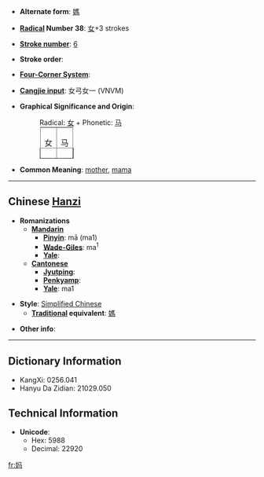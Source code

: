 * '''Alternate form''': [[媽]]

* '''[[Wiktionary:Chinese radical index| Radical]] Number 38''': [[Wiktionary:Chinese radical index 女|女]]+3 strokes

* '''[[Wiktionary:Chinese total strokes index|Stroke number]]''': [[Wiktionary:Chinese total strokes index 6|6]]

* '''Stroke order''': 

* '''[[Wiktionary:Chinese four corner index|Four-Corner System]]''': 

* '''[[Wiktionary:Chinese Cangjie index|Cangjie input]]''': 女弓女一 (VNVM)

* '''Graphical Significance and Origin''':
*:Radical: [[女]] + Phonetic: [[马]]
*:<table border=1 style="display:inline;"><tr><td>女</td><td>马</td></table>

* '''Common Meaning''': [[mother]], [[mama]]

----

== Chinese [[Hanzi]] ==

* '''Romanizations'''
** '''[[Mandarin]]'''
*** '''[[Pinyin]]''': mā (ma1)
*** '''[[Wade-Giles]]''': ma<sup>1</sup>
*** '''[[Yale]]''': 
** '''[[Cantonese]]'''
*** '''[[Jyutping]]''':
*** '''[[Penkyamp]]''': 
*** '''[[Yale]]''': ma1

* '''Style''': [[Simplified Chinese]] 
** '''[[Traditional Chinese|Traditional]] equivalent''': [[媽]]

* '''Other info''': 

----

== Dictionary Information ==

* KangXi: 0256.041
* Hanyu Da Zidian: 21029.050

== Technical Information ==

* '''Unicode''':
** Hex: 5988
** Decimal: 22920

[[fr:妈]]